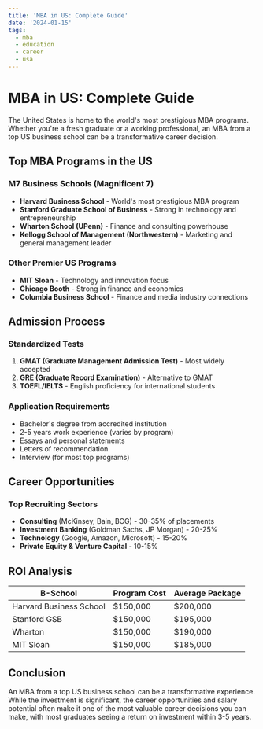 ```yaml
---
title: 'MBA in US: Complete Guide'
date: '2024-01-15'
tags:
  - mba
  - education
  - career
  - usa
---
```


# MBA in US: Complete Guide

The United States is home to the world's most prestigious MBA programs. Whether you're a fresh graduate or a working professional, an MBA from a top US business school can be a transformative career decision.

## Top MBA Programs in the US

### M7 Business Schools (Magnificent 7)

- **Harvard Business School** - World's most prestigious MBA program
- **Stanford Graduate School of Business** - Strong in technology and entrepreneurship
- **Wharton School (UPenn)** - Finance and consulting powerhouse
- **Kellogg School of Management (Northwestern)** - Marketing and general management leader

### Other Premier US Programs

- **MIT Sloan** - Technology and innovation focus
- **Chicago Booth** - Strong in finance and economics
- **Columbia Business School** - Finance and media industry connections

## Admission Process

### Standardized Tests

1. **GMAT (Graduate Management Admission Test)** - Most widely accepted
2. **GRE (Graduate Record Examination)** - Alternative to GMAT
3. **TOEFL/IELTS** - English proficiency for international students

### Application Requirements

- Bachelor's degree from accredited institution
- 2-5 years work experience (varies by program)
- Essays and personal statements
- Letters of recommendation
- Interview (for most top programs)

## Career Opportunities

### Top Recruiting Sectors

- **Consulting** (McKinsey, Bain, BCG) - 30-35% of placements
- **Investment Banking** (Goldman Sachs, JP Morgan) - 20-25%
- **Technology** (Google, Amazon, Microsoft) - 15-20%
- **Private Equity & Venture Capital** - 10-15%

## ROI Analysis

| B-School                | Program Cost | Average Package |
| ----------------------- | ------------ | --------------- |
| Harvard Business School | $150,000     | $200,000        |
| Stanford GSB            | $150,000     | $195,000        |
| Wharton                 | $150,000     | $190,000        |
| MIT Sloan               | $150,000     | $185,000        |

## Conclusion

An MBA from a top US business school can be a transformative experience. While the investment is significant, the career opportunities and salary potential often make it one of the most valuable career decisions you can make, with most graduates seeing a return on investment within 3-5 years.
